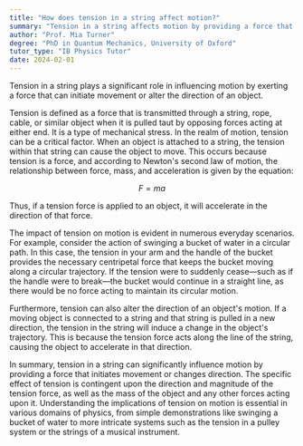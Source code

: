 ```yaml
---
title: "How does tension in a string affect motion?"
summary: "Tension in a string affects motion by providing a force that can cause an object to move or change direction."
author: "Prof. Mia Turner"
degree: "PhD in Quantum Mechanics, University of Oxford"
tutor_type: "IB Physics Tutor"
date: 2024-02-01
---
```


Tension in a string plays a significant role in influencing motion by exerting a force that can initiate movement or alter the direction of an object.

Tension is defined as a force that is transmitted through a string, rope, cable, or similar object when it is pulled taut by opposing forces acting at either end. It is a type of mechanical stress. In the realm of motion, tension can be a critical factor. When an object is attached to a string, the tension within that string can cause the object to move. This occurs because tension is a force, and according to Newton's second law of motion, the relationship between force, mass, and acceleration is given by the equation:

$$
F = ma
$$

Thus, if a tension force is applied to an object, it will accelerate in the direction of that force.

The impact of tension on motion is evident in numerous everyday scenarios. For example, consider the action of swinging a bucket of water in a circular path. In this case, the tension in your arm and the handle of the bucket provides the necessary centripetal force that keeps the bucket moving along a circular trajectory. If the tension were to suddenly cease—such as if the handle were to break—the bucket would continue in a straight line, as there would be no force acting to maintain its circular motion.

Furthermore, tension can also alter the direction of an object's motion. If a moving object is connected to a string and that string is pulled in a new direction, the tension in the string will induce a change in the object's trajectory. This is because the tension force acts along the line of the string, causing the object to accelerate in that direction.

In summary, tension in a string can significantly influence motion by providing a force that initiates movement or changes direction. The specific effect of tension is contingent upon the direction and magnitude of the tension force, as well as the mass of the object and any other forces acting upon it. Understanding the implications of tension on motion is essential in various domains of physics, from simple demonstrations like swinging a bucket of water to more intricate systems such as the tension in a pulley system or the strings of a musical instrument.
    